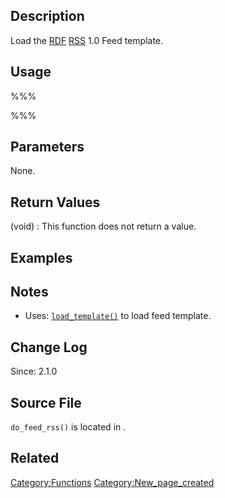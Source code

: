 == Description ==
Load the [[wikipedia:Resource_Description_Framework|RDF]] [[wikipedia:Rss|RSS]] 1.0 Feed template.

== Usage ==
%%%<?php do_feed_rss() ?>%%%

== Parameters ==
None.

== Return Values ==
; (void) : This function does not return a value.

== Examples ==
<!-- Need creative examples. Feel free to link to external examples. -->

== Notes ==
* Uses: [[Function_Reference/load_template|<tt>load_template()</tt>]] to load feed template.

== Change Log ==
Since: 2.1.0

== Source File ==

<tt>do_feed_rss()</tt> is located in {{Trac|wp-includes/functions.php}}.

== Related ==
<!--
    To Do:
    Need to find related functions.
    Need to create groups of functions and create templates to add them to a page quickly.
    Some functions may be related to many groups of functions.
-->

{{Tag Footer}}

[[Category:Functions]]
[[Category:New_page_created]]